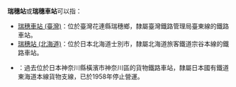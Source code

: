 '''瑞穗站'''或'''瑞穗車站'''可以指：
* [[瑞穗車站_(臺灣)|瑞穗車站 (臺灣)]]：位於臺灣花連縣瑞穗鄉，隸屬臺灣鐵路管理局臺東線的鐵路車站。
* [[瑞穗站_(北海道)|瑞穗站 (北海道)]]：位於日本北海道士別市，隸屬北海道旅客鐵道宗谷本線的鐵路車站。
* {{tsl|ja|瑞穂駅 (神奈川県)|瑞穗車站 (神奈川縣)}}：過去位於日本神奈川縣橫濱市神奈川區的貨物鐵路車站，隸屬日本國有鐵道東海道本線貨物支線，已於1958年停止營運。

{{disambig|cat=四字車站名消歧義}}